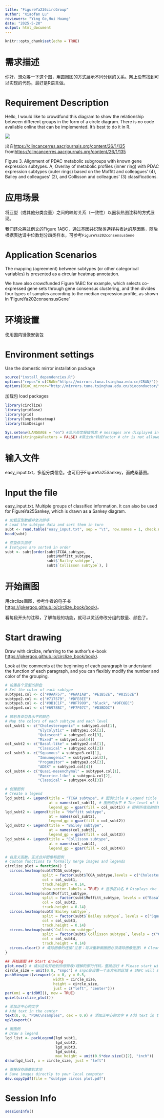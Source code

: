 ```yaml
---
title: "FigureYa236circGroup"
author: "Xiaofan Lu"
reviewers: "Ying Ge,Hui Huang"
date: "2025-5-20"
output: html_document
---
```

```r
knitr::opts_chunk$set(echo = TRUE)
```

# 需求描述

你好，想众筹一下这个图，用圆圈图的方式展示不同分组的关系。网上没有找到可以实现的代码。最好是R语言做。

# Requirement Description

Hello, I would like to crowdfund this diagram to show the relationship between different groups in the form of a circle diagram. There is no code available online that can be implemented. It's best to do it in R.

![](example.png)

出自<https://clincancerres.aacrjournals.org/content/26/1/135>
from<https://clincancerres.aacrjournals.org/content/26/1/135>

Figure 3. Alignment of PDAC metabolic subgroups with known gene expression subtypes. 
A, Overlay of metabolic profiles (inner ring) with PDAC expression subtypes (outer rings) based on the Moffitt and colleagues’ (4), Bailey and colleagues’ (2), and Collisson and colleagues’ (3) classifications.

# 应用场景

将亚型（或其他分类变量）之间的映射关系（一致性）以圈状热图注释的方式展现。

我们还众筹过例文的Figure 1ABC，通过基因共识聚类选择共表达的基因集，随后根据表达谱中位数划分四类样本，可参考`FigureYa202consensusGene`

# Application Scenarios

The mapping (agreement) between subtypes (or other categorical variables) is presented as a circular heatmap annotation.

We have also crowdfunded Figure 1ABC for example, which selects co-expressed gene sets through gene consensus clustering, and then divides four types of samples according to the median expression profile, as shown in 'FigureYa202consensusGene'

# 环境设置

使用国内镜像安装包

# Environment settings

Use the domestic mirror installation package

```r
source("install_dependencies.R")
options("repos"= c(CRAN="https://mirrors.tuna.tsinghua.edu.cn/CRAN/"))
options(BioC_mirror="http://mirrors.tuna.tsinghua.edu.cn/bioconductor/")

```

加载包
load packages

```r
library(circlize)
library(gridBase)
library(grid)
library(ComplexHeatmap)
library(SimDesign)

Sys.setenv(LANGUAGE = "en") #显示英文报错信息 # messages are displayed in English
options(stringsAsFactors = FALSE) #禁止chr转成factor # chr is not allowed to be converted to factor
```

# 输入文件

easy_input.txt，多组分类信息。也可用于FigureYa25Sankey，画成桑基图。

# Input the file

easy_input.txt. Multiple groups of classified information. It can also be used for FigureYa25Sankey, which is drawn as a Sankey diagram.

```r
# 加载亚型数据并依次排序
# Load the subtype data and sort them in turn
subt <- read.table("easy_input.txt", sep = "\t", row.names = 1, check.names = F, stringsAsFactors = F, header = T)
head(subt)

# 亚型依次排序
# Isotypes are sorted in order
subt <- subt[order(subt$TCGA_subtype, 
                   subt$Moffitt_subtype, 
                   subt$`Bailey subtype`, 
                   subt$`Collisson subtype`), ]
```

# 开始画图

用circlize画图，参考作者的电子书<https://jokergoo.github.io/circlize_book/book/>。

看每段开头的注释，了解每段的功能，就可以灵活修改分组的数量、颜色了。

# Start drawing

Draw with circlize, referring to the author's e-book <https://jokergoo.github.io/circlize_book/book/>.

Look at the comments at the beginning of each paragraph to understand the function of each paragraph, and you can flexibly modify the number and color of the grouping.

```r
# 设置各个亚型的颜色
# Set the color of each subtype
subtype1.col <- c("#9AAF57", "#6AA1AB", "#E1B52E", "#81552E")
subtype2.col <- c("#717579", "#DFE8EE")
subtype3.col <- c("#9B1C1F", "#8F7999", "black", "#9FC6EC")
subtype4.col <- c("#6978BC", "#F7F07C", "#D3BDDC")

# 映射各亚型各水平的颜色
# Map the colors of each subtype and each level
col_subt1 <- c("Cholesterogenic" = subtype1.col[1],
               "Glycolytic" = subtype1.col[2],
               "Quiescent" = subtype1.col[3],
               "Mixed" = subtype1.col[4])
col_subt2 <- c("Basal-like" = subtype2.col[1], 
               "Classical" = subtype2.col[2])
col_subt3 <- c("Squamous" = subtype3.col[1], 
               "Immunogenic" = subtype3.col[2], 
               "Progenitor" = subtype3.col[3], 
               "ADEX" = subtype3.col[4])
col_subt4 <- c("Quasi-mesenchymal" = subtype4.col[1],
               "Exocrine-like" = subtype4.col[2],
               "Classical" = subtype4.col[3])

# 创建图例
# Create a legend
lgd_subt1 <- Legend(title = "TCGA subtype", # 图例title # Legend title
                    at = names(col_subt1), # 图例的水平 # The level of the legend
                    legend_gp = gpar(fill = col_subt1)) # 图例所填充的颜色 # The color of the legend filled
lgd_subt2 <- Legend(title = "Moffitt subtype", 
                    at = names(col_subt2), 
                    legend_gp = gpar(fill = col_subt2))
lgd_subt3 <- Legend(title = "Bailey subtype", 
                    at = names(col_subt3), 
                    legend_gp = gpar(fill = col_subt3))
lgd_subt4 <- Legend(title = "Collisson subtype", 
                    at = names(col_subt4), 
                    legend_gp = gpar(fill = col_subt4))

# 自定义函数，正式合并图像和图例
# Custom functions to formally merge images and legends
circlize_plot = function() {
  circos.heatmap(subt$TCGA_subtype, 
                 split = factor(subt$TCGA_subtype,levels = c("Cholesterogenic", "Glycolytic", "Quiescent", "Mixed")), # 按照亚型因子顺序排列 # Listed in order of subtype factor
                 col = col_subt1, 
                 track.height = 0.14,
                 show.sector.labels = TRUE) # 显示区块名 # Displays the block name
  circos.heatmap(subt$Moffitt_subtype, 
                 split = factor(subt$Moffitt_subtype, levels = c("Basal-like", "Classical")), 
                 col = col_subt2, 
                 track.height = 0.14)
  circos.heatmap(subt$`Bailey subtype`, 
                 split = factor(subt$`Bailey subtype`, levels = c("Squamous", "Immunogenic", "Progenitor", "ADEX")), 
                 col = col_subt3, 
                 track.height = 0.14)
  circos.heatmap(subt$`Collisson subtype`, 
                 split = factor(subt$`Collisson subtype`, levels = c("Quasi-mesenchymal", "Exocrine-like", "Classical")), 
                 col = col_subt4, 
                 track.height = 0.14)
  circos.clear() # 清除图像的连接(注意：每次重新画圈图必须清除图像连接) # Clear the connection of the image (Note: The image connection must be cleared every time you redraw the circle)
}

## 开始画图 ## Start drawing
plot.new() # 请从这句开始到你想修改/理解的那行代码，整段运行 # Please start with this sentence and run the whole line of code you want to modify/understand
circle_size = unit(0.8, "snpc") # snpc会设置一个正方形的区域 # SNPC will set a square area
pushViewport(viewport(x = 0, y = 0.5, 
                      width = circle_size, 
                      height = circle_size,
                      just = c("left", "center")))
par(omi = gridOMI(), new = TRUE)
quiet(circlize_plot())

# 添加正中心的文字
# Add text in the center
text(0, 0, "PDAC\nsamples", cex = 0.9) # 添加正中心的文字 # Add text in the center
upViewport()

# 画图例
# Draw a legend
lgd_list <- packLegend(lgd_subt1, 
                       lgd_subt2, 
                       lgd_subt3, 
                       lgd_subt4, 
                       max_height = unit(0.9*dev.size()[2], "inch"))
draw(lgd_list, x = circle_size, just = "left")

# 直接保存图像到本地
# Save images directly to your local computer
dev.copy2pdf(file = "subtype circos plot.pdf") 
```

# Session Info

```r
sessionInfo()
```